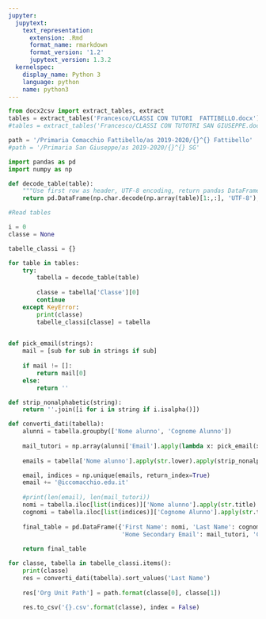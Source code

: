 ```yaml
---
jupyter:
  jupytext:
    text_representation:
      extension: .Rmd
      format_name: rmarkdown
      format_version: '1.2'
      jupytext_version: 1.3.2
  kernelspec:
    display_name: Python 3
    language: python
    name: python3
---
```


```python
from docx2csv import extract_tables, extract
tables = extract_tables('Francesco/CLASSI CON TUTORI  FATTIBELLO.docx')
#tables = extract_tables('Francesco/CLASSI CON TUTOTRI SAN GIUSEPPE.docx')

path = '/Primaria Comacchio Fattibello/as 2019-2020/{}^{} Fattibello'
#path = '/Primaria San Giuseppe/as 2019-2020/{}^{} SG'
```

```python
import pandas as pd
import numpy as np
```

```python
def decode_table(table):
    """Use first row as header, UTF-8 encoding, return pandas DataFrame"""
    return pd.DataFrame(np.char.decode(np.array(table)[1:,:], 'UTF-8'), columns=np.char.decode(table[0], 'UTF-8') )
```

```python
#Read tables

i = 0
classe = None

tabelle_classi = {}

for table in tables:
    try:
        tabella = decode_table(table)
        
        classe = tabella['Classe'][0]
        continue
    except KeyError:
        print(classe)
        tabelle_classi[classe] = tabella
    
```

```python
def pick_email(strings):
    mail = [sub for sub in strings if sub]
    
    if mail != []:
        return mail[0]
    else:
        return ''

def strip_nonalphabetic(string):
    return ''.join([i for i in string if i.isalpha()])

def converti_dati(tabella):
    alunni = tabella.groupby(['Nome alunno', 'Cognome Alunno'])
    
    mail_tutori = np.array(alunni['Email'].apply(lambda x: pick_email(x)))
    
    emails = tabella['Nome alunno'].apply(str.lower).apply(strip_nonalphabetic) + '.' + tabella['Cognome Alunno'].apply(str.lower).apply(strip_nonalphabetic)

    email, indices = np.unique(emails, return_index=True)
    email += '@iccomacchio.edu.it'
    
    #print(len(email), len(mail_tutori))
    nomi = tabella.iloc[list(indices)]['Nome alunno'].apply(str.title)
    cognomi = tabella.iloc[list(indices)]['Cognome Alunno'].apply(str.title)
    
    final_table = pd.DataFrame({'First Name': nomi, 'Last Name': cognomi, 'Email Address': email, 'Password': 'primariafattibello',
                                'Home Secondary Email': mail_tutori, 'Change Password at Next Sign-In': 'TRUE'})
    
    return final_table
```

```python
for classe, tabella in tabelle_classi.items():
    print(classe)
    res = converti_dati(tabella).sort_values('Last Name')
    
    res['Org Unit Path'] = path.format(classe[0], classe[1])
    
    res.to_csv('{}.csv'.format(classe), index = False)
```

```python

```

```python

```
